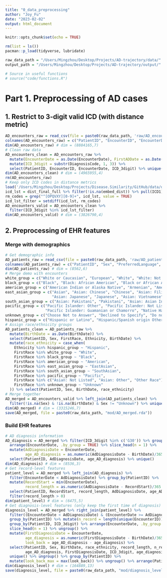 ```yaml
---
title: "0_data_preprocessing"
author: "Joy_Fu"
date: "2023-02-02"
output: html_document
---
```


```r
knitr::opts_chunk$set(echo = TRUE)
```

```r
rm(list = ls())
pacman::p_load(tidyverse, lubridate)

raw_data_path = "/Users/Mingzhou/Desktop/Projects/AD-trajectory/data/"
output_path = "/Users/Mingzhou/Desktop/Projects/AD-trajectory/output/"

# Source in useful functions
# source("code/functions.R")
```

# Part 1. Preprocessing of AD cases
## 1. Restrict to 3-digit valid ICD (with distance metric)
```r
AD_encounters_raw = read_csv(file = paste0(raw_data_path, 'raw/AD_encounters_02032023.csv'), col_names = F)
colnames(AD_encounters_raw) = c("PatientID", "EncounterID", "EncounterDate", "EncounterType", "FirstADDate", "DiagnosisCode", "DiagnosisName")
dim(AD_encounters_raw) # dim = (8884165,7)
# Clean raw data
AD_encounters_clean = AD_encounters_raw %>% 
  mutate(EncounterDate = as.Date(EncounterDate), FirstADDate = as.Date(FirstADDate)) %>% 
  mutate(ICD_3digit = substr(DiagnosisCode, 1, 3)) %>% 
  select(PatientID, EncounterID, EncounterDate, ICD_3digit) %>% unique()
dim(AD_encounters_clean) # dim = (4965955,4)
rm(AD_encounters_raw)
# Keep only ICD codes in distance metrics
load('/Users/Mingzhou/Desktop/Projects/Disease.Similarity/GitHub/data/dist_final_full.rda')
icd_lst = dist_final_full %>% filter(!is.na(embed_dist)) %>% pull(ICD1) %>% unique() # N = 1619
rm_codes = grep("^[OPQVXY][0-9]+", icd_lst, value = TRUE)
icd_lst_filter = setdiff(icd_lst, rm_codes)
AD_encounters_valid = AD_encounters_clean %>% 
  filter(ICD_3digit %in% icd_lst_filter)
dim(AD_encounters_valid) # dim = (3826790,4)
```

## 2. Preprocessing of EHR features
### Merge with demographics
```r
# Get demographic info
AD_patients_raw = read_csv(file = paste0(raw_data_path, 'raw/AD_patients_02032023.csv'), col_names = F)
colnames(AD_patients_raw) = c("PatientID", "Sex", "PreferredLanguage", "Ethnicity", "FirstRace", "BirthDate")
dim(AD_patients_raw) # dim = (8562,6)
# Merge demo with encounters
white_group = c("White or Caucasian", "European", "White", "White: Not Listed", "Arab", "Egyptian", "Israeli", "Iranian", "Lebanese")
black_group = c("Black", "Black: African American", "Black or African American: Not Listed", "African American", "African")
american_group = c("American Indian or Alaska Native", "Armenian", "American Indian", "Caribbean/West Indian", "Indigenous")
east_asian_group = c("Asian", "Asian: Chinese", "Chinese", "Asian: Filipino", "Filipino", "Asian: Korean", "Korean",
                     "Asian: Japanese", "Japanese", "Asian: Vietnamese", "Vietnamese", "Taiwanese", "Thai", "Burmese", "Fijian")
south_asian_group = c("Asian: Pakistani", "Pakistani", "Asian: Asian Indian", "Indian (India)", "Palestinian", "Assyrian")  
pacific_group = c("Pacific Islander: Other", "Pacific Islander: Not Listed", "Pacific Islander: Native Hawaiian", "Pacific Islander: Samoan",
                  "Pacific Islander: Guamanian or Chamorro", "Native Hawaiian or Other Pacific Islander")
unknown_group = c("Choose Not to Answer", "Declined to Specify", "Do not identify with Race", "Not Listed", "NULL", "Unknown")
hispanic_group = c("Hispanic or Latino", "Hispanic/Spanish origin Other", "Puerto Rican", "Mexican, Mexican American, Chicano/a", "Cuban")
# Assign race/ethnicity groups
AD_patients_clean = AD_patients_raw %>% 
  mutate(BirthDate = as.Date(BirthDate)) %>% 
  select(PatientID, Sex, FirstRace, Ethnicity, BirthDate) %>% 
  mutate(race_ethnicity = case_when(
    Ethnicity %in% hispanic_group ~ "Hispanic",
    FirstRace %in% white_group ~ "White",
    FirstRace %in% black_group ~ "Black",
    FirstRace %in% american_group ~ "American",
    FirstRace %in% east_asian_group ~ "EastAsian",
    FirstRace %in% south_asian_group ~ "SouthAsian",
    FirstRace %in% pacific_group ~ "Pacific",
    FirstRace %in% c("Asian: Not Listed", "Asian: Other", "Other Race") ~ "Others",
    FirstRace %in% unknown_group ~ "Unknown"
  )) %>% select(PatientID, Sex, BirthDate, race_ethnicity)
# Merge together
AD_merged = AD_encounters_valid %>% left_join(AD_patients_clean) %>% 
  filter(!is.na(Sex) & !is.na(BirthDate) & Sex != "Unknown") %>% unique()
dim(AD_merged) # dim = (3315246,7)
save(AD_merged, file = paste0(raw_data_path, "mod/AD_merged.rda"))
```

### Build EHR features
```r
# AD diagnosis information
AD_diagnosis = AD_merged %>% filter(ICD_3digit %in% c('G30')) %>% group_by(PatientID) %>% 
  arrange(EncounterDate, .by_group = TRUE) %>% slice_head(n = 1) %>% 
  mutate(AdDiagnosisDate = EncounterDate, 
         age_AD_diagnosis = as.numeric(AdDiagnosisDate - BirthDate)/365.25) %>% 
  select(PatientID, AdDiagnosisDate, age_AD_diagnosis) %>% unique()
dim(AD_diagnosis) # dim = (8536,3)
# Get record-level features
patient_level = AD_merged %>% left_join(AD_diagnosis) %>% 
  filter(EncounterDate < AdDiagnosisDate) %>% group_by(PatientID) %>% 
  mutate(RecordStart = min(EncounterDate), 
         record_length = as.numeric(AdDiagnosisDate - RecordStart)/365.25) %>% 
  select(PatientID, RecordStart, record_length, AdDiagnosisDate, age_AD_diagnosis) %>% unique() %>% 
  filter(record_length > 0)
dim(patient_level) # dim = (6475,5)
# Get diagnosis-level features (only keep the first time of diagnosis)
diagnosis_level = AD_merged %>% right_join(patient_level) %>% 
  filter((EncounterDate < AdDiagnosisDate) & (EncounterDate >= AdDiagnosisDate - years(5))) %>% 
  group_by(PatientID) %>% mutate(n_record = length(unique(EncounterID))) %>% ungroup() %>% 
  group_by(PatientID, ICD_3digit) %>% arrange(EncounterDate, .by_group = TRUE) %>% 
  slice_head(n = 1) %>% ungroup() %>% 
  mutate(FirstDiagnosisDate = EncounterDate, 
         age_diagnosis = as.numeric(FirstDiagnosisDate - BirthDate)/365.25,
         look_back = age_AD_diagnosis - age_diagnosis) %>% 
  select(PatientID, Sex, BirthDate, race_ethnicity, record_length, n_record, AdDiagnosisDate, 
         age_AD_diagnosis, FirstDiagnosisDate, ICD_3digit, age_diagnosis, look_back) %>% 
  unique() %>% ungroup() %>% group_by(PatientID) %>% 
  mutate(look_back_max = max(look_back)) %>% ungroup() %>% arrange(PatientID, look_back)
dim(diagnosis_level) # dim = (164889,13)
save(diagnosis_level, file = paste0(raw_data_path, "mod/diagnosis_level.rda"))
```



